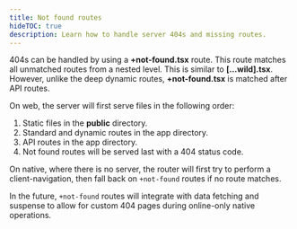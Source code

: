 ```yaml
---
title: Not found routes
hideTOC: true
description: Learn how to handle server 404s and missing routes.
---
```


404s can be handled by using a **+not-found.tsx** route. This route matches all unmatched routes from a nested level. This is similar to **[...wild].tsx**. However, unlike the deep dynamic routes, **+not-found.tsx** is matched after API routes.

On web, the server will first serve files in the following order:

1. Static files in the **public** directory.
2. Standard and dynamic routes in the app directory.
3. API routes in the app directory.
4. Not found routes will be served last with a 404 status code.

On native, where there is no server, the router will first try to perform a client-navigation, then fall back on `+not-found` routes if no route matches.

In the future, `+not-found` routes will integrate with data fetching and suspense to allow for custom 404 pages during online-only native operations.
